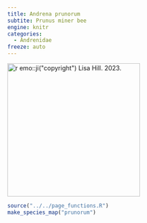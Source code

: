 ```yaml
---
title: Andrena prunorum
subtite: Prunus miner bee
engine: knitr
categories:
  - Andrenidae
freeze: auto
---
```

[![`r emo::ji("copyright")` Lisa Hill. 2023.](/files/no_bee.png){height=300}](https://inaturalist.ca/observations/183600367)

```r
source("../../page_functions.R")
make_species_map("prunorum")
```
